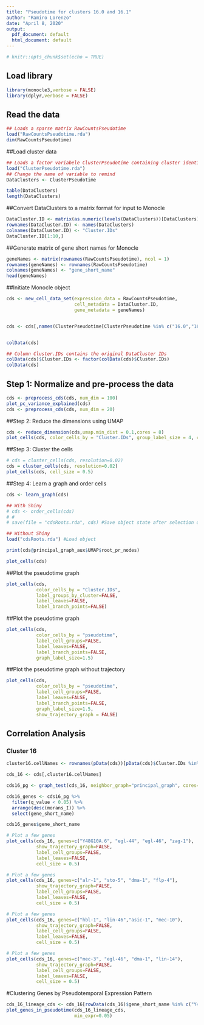 ```yaml
---
title: "Pseudotime for clusters 16.0 and 16.1"
author: "Ramiro Lorenzo"
date: "April 8, 2020"
output:
  pdf_document: default
  html_document: default
---
```


```r
# knitr::opts_chunk$set(echo = TRUE)
```


## Load library
```r
library(monocle3,verbose = FALSE)
library(dplyr,verbose = FALSE)
```

## Read the data
```r
## Loads a sparse matrix RawCountsPseudotime
load("RawCountsPseudotime.rda")
dim(RawCountsPseudotime)
```

##Load cluster data
```r
## Loads a factor variabele ClusterPseudotime containing cluster identities
load("ClusterPseudotime.rda")
## Change the name of variable to remind
DataClusters <- ClusterPseudotime

table(DataClusters)
length(DataClusters)
```

##Convert DataClusters to a matrix format for input to Monocle
```r
DataCluster.ID <- matrix(as.numeric(levels(DataClusters))[DataClusters], ncol = 1)
rownames(DataCluster.ID) <- names(DataClusters)
colnames(DataCluster.ID) <- "Cluster.IDs"
DataCluster.ID[1:10,]
```

##Generate matrix of gene short names for Monocle
```r
geneNames <- matrix(rownames(RawCountsPseudotime), ncol = 1)
rownames(geneNames) <- rownames(RawCountsPseudotime)
colnames(geneNames) <- "gene_short_name"
head(geneNames)
```

##Initiate Monocle object
```r
cds <- new_cell_data_set(expression_data = RawCountsPseudotime,
                         cell_metadata = DataCluster.ID,
                         gene_metadata = geneNames)


cds <- cds[,names(ClusterPseudotime[ClusterPseudotime %in% c("16.0","16.1")])] 


colData(cds)

## Column Cluster.IDs contains the original DataCluster IDs
colData(cds)$Cluster.IDs <- factor(colData(cds)$Cluster.IDs)
colData(cds)
```

## Step 1: Normalize and pre-process the data
```r
cds <- preprocess_cds(cds, num_dim = 100)
plot_pc_variance_explained(cds)
cds <- preprocess_cds(cds, num_dim = 20)
```

##Step 2: Reduce the dimensions using UMAP
```r
cds <- reduce_dimension(cds,umap.min_dist = 0.1,cores = 8)
plot_cells(cds, color_cells_by = "Cluster.IDs", group_label_size = 4, cell_size = 0.5)
```

##Step 3: Cluster the cells
```r
# cds = cluster_cells(cds, resolution=0.02)
cds = cluster_cells(cds, resolution=0.02)
plot_cells(cds, cell_size = 0.5)

```

##Step 4: Learn a graph and order cells
```r
cds <- learn_graph(cds)
```
```r
## With Shiny
# cds <- order_cells(cds)
# #
# save(file = "cdsRoots.rda", cds) #Save object state after selection of roots

## Without Shiny
load("cdsRoots.rda") #Load object

print(cds@principal_graph_aux$UMAP$root_pr_nodes)
```
```r
plot_cells(cds)
```

##Plot the pseudotime graph
```r
plot_cells(cds,
           color_cells_by = "Cluster.IDs",
           label_groups_by_cluster=FALSE,
           label_leaves=FALSE,
           label_branch_points=FALSE)
```

##Plot the pseudotime graph
```r
plot_cells(cds,
           color_cells_by = "pseudotime",
           label_cell_groups=FALSE,
           label_leaves=FALSE,
           label_branch_points=FALSE, 
           graph_label_size=1.5)
```

##Plot the pseudotime graph without trajectory
```r
plot_cells(cds,
           color_cells_by = "pseudotime",
           label_cell_groups=FALSE,
           label_leaves=FALSE,
           label_branch_points=FALSE, 
           graph_label_size=1.5,
           show_trajectory_graph = FALSE)
```

## Correlation Analysis
### Cluster 16
```r
cluster16.cellNames <- rownames(pData(cds))[pData(cds)$Cluster.IDs %in% c(16, 16.1)]

cds_16 <- cds[,cluster16.cellNames]

cds16_pg <- graph_test(cds_16, neighbor_graph="principal_graph", cores=4, verbose = F)

cds16_genes <- cds16_pg %>% 
  filter(q_value < 0.05) %>% 
  arrange(desc(morans_I)) %>% 
  select(gene_short_name)
```

```r
cds16_genes$gene_short_name
```


```r
# Plot a few genes
plot_cells(cds_16, genes=c("Y48G10A.6", "egl-44", "egl-46", "zag-1"),
           show_trajectory_graph=FALSE,
           label_cell_groups=FALSE,
           label_leaves=FALSE,
           cell_size = 0.5)
```
```r
# Plot a few genes
plot_cells(cds_16, genes=c("alr-1", "sto-5", "dma-1", "flp-4"),
           show_trajectory_graph=FALSE,
           label_cell_groups=FALSE,
           label_leaves=FALSE,
           cell_size = 0.5)
```
```r
# Plot a few genes
plot_cells(cds_16, genes=c("hbl-1", "lin-46","asic-1", "mec-10"),
           show_trajectory_graph=FALSE,
           label_cell_groups=FALSE,
           label_leaves=FALSE,
           cell_size = 0.5)
```
```r
# Plot a few genes
plot_cells(cds_16, genes=c("mec-3", "egl-46", "dma-1", "lin-14"),
           show_trajectory_graph=FALSE,
           label_cell_groups=FALSE,
           label_leaves=FALSE,
           cell_size = 0.5)
```

#Clustering Genes by Pseudotemporal Expression Pattern
```r

cds_16_lineage_cds <- cds_16[rowData(cds_16)$gene_short_name %in% c("Y48G10A.6","dma-1", "lin-14", "egl-46", "mec-3", "mec-10", "asic-1"),]
plot_genes_in_pseudotime(cds_16_lineage_cds,
                         min_expr=0.05)
```

